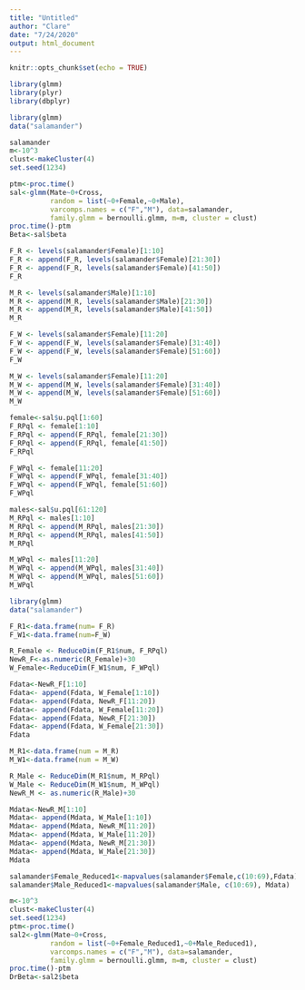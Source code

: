 ```yaml
---
title: "Untitled"
author: "Clare"
date: "7/24/2020"
output: html_document
---
```


```r
knitr::opts_chunk$set(echo = TRUE)
```

```r
library(glmm)
library(plyr)
library(dbplyr)
```

```r
library(glmm)
data("salamander")

salamander
m<-10^3
clust<-makeCluster(4)
set.seed(1234)

ptm<-proc.time()
sal<-glmm(Mate~0+Cross,
          random = list(~0+Female,~0+Male),
          varcomps.names = c("F","M"), data=salamander,
          family.glmm = bernoulli.glmm, m=m, cluster = clust)
proc.time()-ptm
Beta<-sal$beta
```

```r
F_R <- levels(salamander$Female)[1:10]
F_R <- append(F_R, levels(salamander$Female)[21:30])
F_R <- append(F_R, levels(salamander$Female)[41:50])
F_R

M_R <- levels(salamander$Male)[1:10]
M_R <- append(M_R, levels(salamander$Male)[21:30])
M_R <- append(M_R, levels(salamander$Male)[41:50])
M_R

F_W <- levels(salamander$Female)[11:20]
F_W <- append(F_W, levels(salamander$Female)[31:40])
F_W <- append(F_W, levels(salamander$Female)[51:60])
F_W

M_W <- levels(salamander$Female)[11:20]
M_W <- append(M_W, levels(salamander$Female)[31:40])
M_W <- append(M_W, levels(salamander$Female)[51:60])
M_W
```

```r
female<-sal$u.pql[1:60]
F_RPql <- female[1:10]
F_RPql <- append(F_RPql, female[21:30])
F_RPql <- append(F_RPql, female[41:50])
F_RPql

F_WPql <- female[11:20]
F_WPql <- append(F_WPql, female[31:40])
F_WPql <- append(F_WPql, female[51:60])
F_WPql

males<-sal$u.pql[61:120]
M_RPql <- males[1:10]
M_RPql <- append(M_RPql, males[21:30])
M_RPql <- append(M_RPql, males[41:50])
M_RPql

M_WPql <- males[11:20]
M_WPql <- append(M_WPql, males[31:40])
M_WPql <- append(M_WPql, males[51:60])
M_WPql
```

```r
library(glmm)
data("salamander")

F_R1<-data.frame(num= F_R)
F_W1<-data.frame(num=F_W)

R_Female <- ReduceDim(F_R1$num, F_RPql)
NewR_F<-as.numeric(R_Female)+30
W_Female<-ReduceDim(F_W1$num, F_WPql)

Fdata<-NewR_F[1:10]
Fdata<- append(Fdata, W_Female[1:10])
Fdata<- append(Fdata, NewR_F[11:20])
Fdata<- append(Fdata, W_Female[11:20])
Fdata<- append(Fdata, NewR_F[21:30])
Fdata<- append(Fdata, W_Female[21:30])
Fdata
```

```r
M_R1<-data.frame(num = M_R)
M_W1<-data.frame(num = M_W)

R_Male <- ReduceDim(M_R1$num, M_RPql)
W_Male <- ReduceDim(M_W1$num, M_WPql)
NewR_M <- as.numeric(R_Male)+30

Mdata<-NewR_M[1:10]
Mdata<- append(Mdata, W_Male[1:10])
Mdata<- append(Mdata, NewR_M[11:20])
Mdata<- append(Mdata, W_Male[11:20])
Mdata<- append(Mdata, NewR_M[21:30])
Mdata<- append(Mdata, W_Male[21:30])
Mdata
```

```r
salamander$Female_Reduced1<-mapvalues(salamander$Female,c(10:69),Fdata)
salamander$Male_Reduced1<-mapvalues(salamander$Male, c(10:69), Mdata)
```

```r
m<-10^3
clust<-makeCluster(4)
set.seed(1234)
ptm<-proc.time()
sal2<-glmm(Mate~0+Cross,
          random = list(~0+Female_Reduced1,~0+Male_Reduced1),
          varcomps.names = c("F","M"), data=salamander,
          family.glmm = bernoulli.glmm, m=m, cluster = clust)
proc.time()-ptm
DrBeta<-sal2$beta
```



